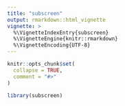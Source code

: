 ```yaml
---
title: "subscreen"
output: rmarkdown::html_vignette
vignette: >
  %\VignetteIndexEntry{subscreen}
  %\VignetteEngine{knitr::rmarkdown}
  %\VignetteEncoding{UTF-8}
---
```


```r
knitr::opts_chunk$set(
  collapse = TRUE,
  comment = "#>"
)
```

```r
library(subscreen)
```
